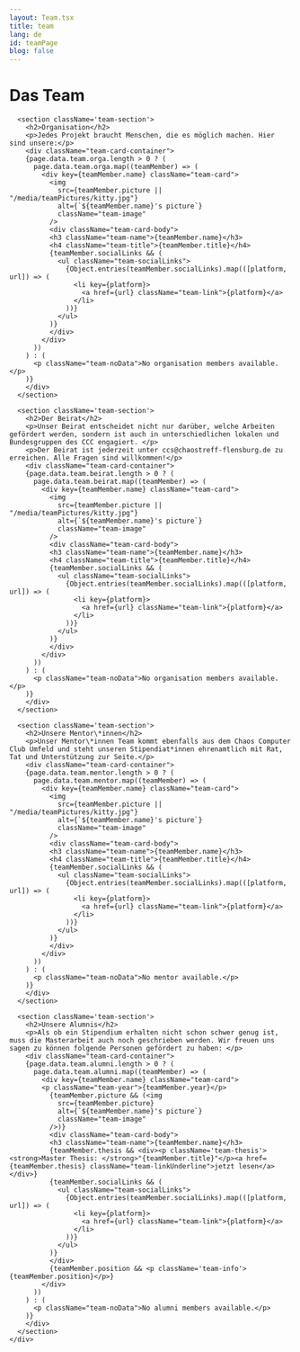```yaml
---
layout: Team.tsx
title: team
lang: de
id: teamPage
blog: false
---
```


 <div className="team-container">
      <h1>Das Team</h1>

      <section className='team-section'>
        <h2>Organisation</h2>
        <p>Jedes Projekt braucht Menschen, die es möglich machen. Hier sind unsere:</p>
        <div className="team-card-container">
        {page.data.team.orga.length > 0 ? (
          page.data.team.orga.map((teamMember) => (
            <div key={teamMember.name} className="team-card">
              <img
                src={teamMember.picture || "/media/teamPictures/kitty.jpg"}
                alt={`${teamMember.name}'s picture`}
                className="team-image"
              />
              <div className="team-card-body">
              <h3 className="team-name">{teamMember.name}</h3>
              <h4 className="team-title">{teamMember.title}</h4>
              {teamMember.socialLinks && (
                <ul className="team-socialLinks">
                  {Object.entries(teamMember.socialLinks).map(([platform, url]) => (
                    <li key={platform}>
                      <a href={url} className="team-link">{platform}</a>
                    </li>
                  ))}
                </ul>
              )}
              </div>
            </div>
          ))
        ) : (
          <p className="team-noData">No organisation members available.</p>
        )}
        </div>
      </section>

      <section className='team-section'>
        <h2>Der Beirat</h2>
        <p>Unser Beirat entscheidet nicht nur darüber, welche Arbeiten gefördert werden, sondern ist auch in unterschiedlichen lokalen und Bundesgruppen des CCC engagiert. </p>
        <p>Der Beirat ist jederzeit unter ccs@chaostreff-flensburg.de zu erreichen. Alle Fragen sind willkommen!</p>
        <div className="team-card-container">
        {page.data.team.beirat.length > 0 ? (
          page.data.team.beirat.map((teamMember) => (
            <div key={teamMember.name} className="team-card">
              <img
                src={teamMember.picture || "/media/teamPictures/kitty.jpg"}
                alt={`${teamMember.name}'s picture`}
                className="team-image"
              />
              <div className="team-card-body">
              <h3 className="team-name">{teamMember.name}</h3>
              <h4 className="team-title">{teamMember.title}</h4>
              {teamMember.socialLinks && (
                <ul className="team-socialLinks">
                  {Object.entries(teamMember.socialLinks).map(([platform, url]) => (
                    <li key={platform}>
                      <a href={url} className="team-link">{platform}</a>
                    </li>
                  ))}
                </ul>
              )}
              </div>
            </div>
          ))
        ) : (
          <p className="team-noData">No organisation members available.</p>
        )}
        </div>
      </section>

      <section className='team-section'>
        <h2>Unsere Mentor\*innen</h2>
        <p>Unser Mentor\*innen Team kommt ebenfalls aus dem Chaos Computer Club Umfeld und steht unseren Stipendiat*innen ehrenamtlich mit Rat, Tat und Unterstützung zur Seite.</p>
        <div className="team-card-container">
        {page.data.team.mentor.length > 0 ? (
          page.data.team.mentor.map((teamMember) => (
            <div key={teamMember.name} className="team-card">
              <img
                src={teamMember.picture || "/media/teamPictures/kitty.jpg"}
                alt={`${teamMember.name}'s picture`}
                className="team-image"
              />
              <div className="team-card-body">
              <h3 className="team-name">{teamMember.name}</h3>
              <h4 className="team-title">{teamMember.title}</h4>
              {teamMember.socialLinks && (
                <ul className="team-socialLinks">
                  {Object.entries(teamMember.socialLinks).map(([platform, url]) => (
                    <li key={platform}>
                      <a href={url} className="team-link">{platform}</a>
                    </li>
                  ))}
                </ul>
              )}
              </div>
            </div>
          ))
        ) : (
          <p className="team-noData">No mentor available.</p>
        )}
        </div>
      </section>

      <section className='team-section'>
        <h2>Unsere Alumnis</h2>
        <p>Als ob ein Stipendium erhalten nicht schon schwer genug ist, muss die Masterarbeit auch noch geschrieben werden. Wir freuen uns sagen zu können folgende Personen gefördert zu haben: </p>
        <div className="team-card-container">
        {page.data.team.alumni.length > 0 ? (
          page.data.team.alumni.map((teamMember) => (
            <div key={teamMember.name} className="team-card">
            <p className="team-year">{teamMember.year}</p>
              {teamMember.picture && (<img
                src={teamMember.picture}
                alt={`${teamMember.name}'s picture`}
                className="team-image"
              />)}
              <div className="team-card-body">
              <h3 className="team-name">{teamMember.name}</h3>
              {teamMember.thesis && <div><p className='team-thesis'><strong>Master Thesis: </strong>"{teamMember.title}"</p><a href={teamMember.thesis} className="team-linkUnderline">jetzt lesen</a></div>}
              {teamMember.socialLinks && (
                <ul className="team-socialLinks">
                  {Object.entries(teamMember.socialLinks).map(([platform, url]) => (
                    <li key={platform}>
                      <a href={url} className="team-link">{platform}</a>
                    </li>
                  ))}
                </ul>
              )}
              </div>
              {teamMember.position && <p className='team-info'>{teamMember.position}</p>}
            </div>
          ))
        ) : (
          <p className="team-noData">No alumni members available.</p>
        )}
        </div>
      </section>
    </div>
